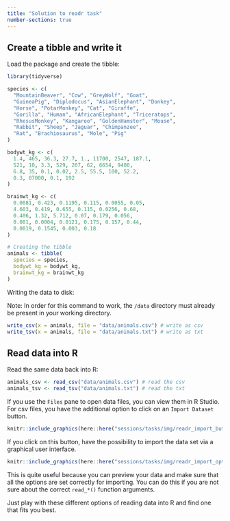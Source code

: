 ```yaml
---
title: "Solution to readr task"
number-sections: true
---
```


## Create a tibble and write it

Load the package and create the tibble:

```r
library(tidyverse)

species <- c(
  "MountainBeaver", "Cow", "GreyWolf", "Goat",
  "GuineaPig", "Diplodocus", "AsianElephant", "Donkey",
  "Horse", "PotarMonkey", "Cat", "Giraffe",
  "Gorilla", "Human", "AfricanElephant", "Triceratops",
  "RhesusMonkey", "Kangaroo", "GoldenHamster", "Mouse",
  "Rabbit", "Sheep", "Jaguar", "Chimpanzee",
  "Rat", "Brachiosaurus", "Mole", "Pig"
)

bodywt_kg <- c(
  1.4, 465, 36.3, 27.7, 1., 11700, 2547, 187.1,
  521, 10, 3.3, 529, 207, 62, 6654, 9400,
  6.8, 35, 0.1, 0.02, 2.5, 55.5, 100, 52.2,
  0.3, 87000, 0.1, 192
)

brainwt_kg <- c(
  0.0081, 0.423, 0.1195, 0.115, 0.0055, 0.05, 
  4.603, 0.419, 0.655, 0.115, 0.0256, 0.68, 
  0.406, 1.32, 5.712, 0.07, 0.179, 0.056,
  0.001, 0.0004, 0.0121, 0.175, 0.157, 0.44,
  0.0019, 0.1545, 0.003, 0.18
)

# Creating the tibble 
animals <- tibble(
  species = species,
  bodywt_kg = bodywt_kg,
  brainwt_kg = brainwt_kg
)

```

Writing the data to disk:

Note: In order for this command to work, the `/data` directory must already be present in your working directory.

```r
write_csv(x = animals, file = "data/animals.csv") # write as csv
write_tsv(x = animals, file = "data/animals.txt") # write as txt
```

## Read data into R

Read the same data back into R:

```r
animals_csv <- read_csv("data/animals.csv") # read the csv
animals_tsv <- read_tsv("data/animals.txt") # read the txt
```

If you use the `Files` pane to open data files, you can view them in R Studio. For csv files, you have the additional option to click on an `Import Dataset` button.

```r
knitr::include_graphics(here::here("sessions/tasks/img/readr_import_button.png"))
```

If you click on this button, have the possibility to import the data set via a graphical user interface. 

```r
knitr::include_graphics(here::here("sessions/tasks/img/readr_import_options.png"))
```

This is quite useful because you can preview your data and make sure that all the options are set correctly for importing. You can do this if you are not sure about the correct `read_*()` function arguments. 

Just play with these different options of reading data into R and find one that fits you best.
